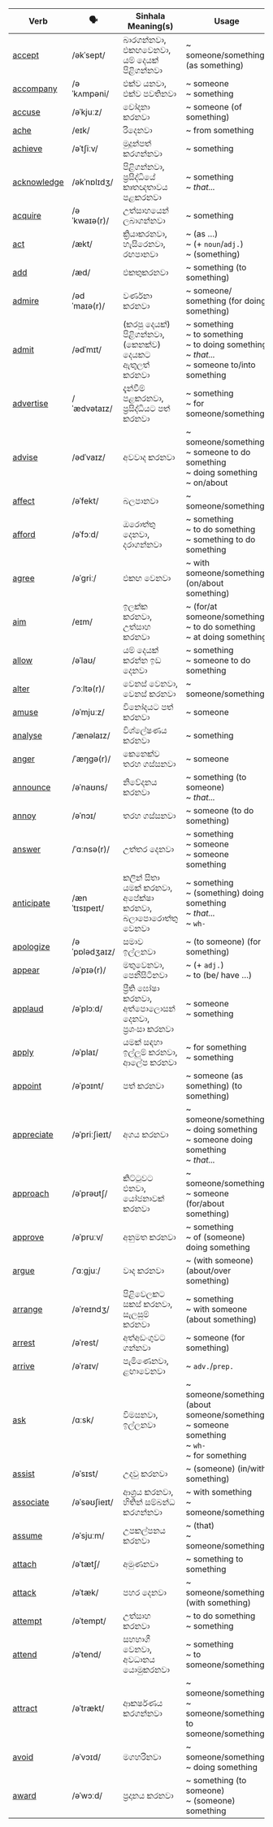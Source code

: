 | Verb        | 🗣️             | Sinhala Meaning(s)                        | Usage                                               |
| ----------- | ------------- | ----------------------------------------- | --------------------------------------------------------------- |
| <a href="/essential-verbs/a/examples#accept">accept</a>      | /əkˈsept/     | බාරගන්නවා,<br/>එකඟවෙනවා,<br/>යම් දෙයක් පිළිගන්නවා   | ~ someone/something (as something)                                               |
| <a href="/essential-verbs/a/examples#accompany">accompany</a>   | /əˈkʌmpəni/   | එක්ව යනවා,<br/>එක්ව පවතිනවා                     | ~ someone<br/>~ something                                                     |
| <a href="/essential-verbs/a/examples#accuse">accuse</a>      | /əˈkjuːz/     | චෝදනා කරනවා                                  | ~ someone (of something)                                                   |
| <a href="/essential-verbs/a/examples#ache">ache</a>        | /eɪk/         | රිදෙනවා                                      | ~ from something                                                      |
| <a href="/essential-verbs/a/examples#achieve">achieve</a>     | /əˈtʃiːv/     | මුදුන්පත් කරගන්නවා                              | ~ something                                                           |
| <a href="/essential-verbs/a/examples#acknowledge">acknowledge</a> | /əkˈnɒlɪdʒ/   | පිළිගන්නවා,<br/>ප්‍රසිද්ධියේ කෘතඥතාවය පළකරනවා              | ~ something<br/>~ *that...*                                                   |
| <a href="/essential-verbs/a/examples#acquire">acquire</a>     | /əˈkwaɪə(r)/  | උත්සාහයෙන් ලබාගන්නවා                             | ~ something                                                           |
| <a href="/essential-verbs/a/examples#act">act</a>         | /ækt/         | ක්‍රියාකරනවා,<br/>හැසිරෙනවා,<br/>රඟපානවා                     | ~ (as …)<br/>~ (+ `noun`/`adj.`)<br/>~ (something)                               |
| <a href="/essential-verbs/a/examples#add">add</a>         | /æd/          | එකතුකරනවා                                   | ~ something (to something)                                                  |
| <a href="/essential-verbs/a/examples#admire">admire</a>      | /ədˈmaɪə(r)/  | වර්ණනා කරනවා                                 | ~ someone/ something (for doing something)                                       |
| <a href="/essential-verbs/a/examples#admit">admit</a>       | /ədˈmɪt/      | (කරපු දෙයක්) පිළිගන්නවා,<br/>(කෙනක්ව) දෙයකට ඇතුලත් කරනවා   | ~ something<br/>~ to something<br/>~ to doing something<br/>~ *that...*<br/>~ someone to/into something |
| <a href="/essential-verbs/a/examples#advertise">advertise</a>   | /ˈædvətaɪz/   | දැන්වීම් පළකරනවා,<br/>ප්‍රසිද්ධියට පත් කරනවා              | ~ something<br/>~ for someone/something                                             |
| <a href="/essential-verbs/a/examples#advise">advise</a>      | /ədˈvaɪz/     | අවවාද කරනවා                                 | ~ someone/something<br/>~ someone to do something<br/>~ doing something<br/>~ on/about         |
| <a href="/essential-verbs/a/examples#affect">affect</a>      | /əˈfekt/      | බලපානවා                                     | ~ someone/something                                                        |
| <a href="/essential-verbs/a/examples#afford">afford</a>      | /əˈfɔːd/      | ඔරොත්තු දෙනවා,<br/>දරාගන්නවා                          | ~ something<br/>~ to do something<br/>~ something to do something                          |
| <a href="/essential-verbs/a/examples#agree">agree</a>       | /əˈɡriː/      | එකඟ වෙනවා                                   | ~ with someone/something (on/about something)                                    |
| <a href="/essential-verbs/a/examples#aim">aim</a>         | /eɪm/         | ඉලක්ක කරනවා,<br/>උත්සාහ කරනවා                      | ~ (for/at someone/something)<br/>~ to do something<br/>~ at doing something                  |
| <a href="/essential-verbs/a/examples#allow">allow</a>       | /əˈlaʊ/       | යම් දෙයක් කරන්න ඉඩ දෙනවා                        | ~ something<br/>~ someone to do something                                           |
| <a href="/essential-verbs/a/examples#alter">alter</a>       | /ˈɔːltə(r)/   | වෙනස් වෙනවා,<br/>වෙනස් කරනවා                         | ~ someone/something                                                        |
| <a href="/essential-verbs/a/examples#amuse">amuse</a>       | /əˈmjuːz/     | විනෝදයට පත් කරනවා                             | ~ someone                                                            |
| <a href="/essential-verbs/a/examples#analyse">analyse</a>     | /ˈænəlaɪz/    | විශ්ලේෂණය කරනවා                               | ~ something                                                           |
| <a href="/essential-verbs/a/examples#anger">anger</a>       | /ˈæŋɡə(r)/    | කෙනෙක්ව තරහ ගස්සනවා                            | ~ someone                                                            |
| <a href="/essential-verbs/a/examples#announce">announce</a>    | /əˈnaʊns/     | නිවේදනය කරනවා                                | ~ something (to someone)<br/>~ *that...*                                           |
| <a href="/essential-verbs/a/examples#annoy">annoy</a>       | /əˈnɔɪ/       | තරහ ගස්සනවා                                 | ~ someone (to do something)                                                |
| <a href="/essential-verbs/a/examples#answer">answer</a>      | /ˈɑːnsə(r)/   | උත්තර දෙනවා                                  | ~ something<br/>~ someone<br/>~ someone something                                           |
| <a href="/essential-verbs/a/examples#anticipate">anticipate</a>  | /ænˈtɪsɪpeɪt/ | කලින් සිතා යමක් කරනවා,<br/>අපේක්ෂා කරනවා,<br/>බලාපොරොත්තු වෙනවා | ~ something<br/>~ (something) doing something<br/>~ *that...*<br/>~ `wh-`                      |
| <a href="/essential-verbs/a/examples#apologize">apologize</a>   | /əˈpɒlədʒaɪz/ | සමාව ඉල්ලනවා                                 | ~ (to someone) (for something)                                             |
| <a href="/essential-verbs/a/examples#appear">appear</a>      | /əˈpɪə(r)/    | මතුවෙනවා,<br/>පෙනීසිටිනවා                             | ~ (+ `adj.`)<br/>~ to (be/ have …)                                  |
| <a href="/essential-verbs/a/examples#applaud">applaud</a>     | /əˈplɔːd/     | ප්‍රීති ඝෝෂා කරනවා,<br/>අත්පොලොසන් දෙනවා,<br/>ප්‍රශංසා කරනවා     | ~ someone<br/>~ something                                                     |
| <a href="/essential-verbs/a/examples#apply">apply</a>       | /əˈplaɪ/      | යමක් සඳහා ඉල්ලුම් කරනවා,<br/>ආලේප කරනවා            | ~ for something<br/>~ something                                                |
| <a href="/essential-verbs/a/examples#appoint">appoint</a>     | /əˈpɔɪnt/     | පත් කරනවා                                   | ~ someone (as something) (to something)                                          |
| <a href="/essential-verbs/a/examples#appreciate">appreciate</a>  | /əˈpriːʃieɪt/ | අගය කරනවා                                  | ~ someone/something<br/>~ doing something<br/>~ someone doing something<br/>~ *that...*                |
| <a href="/essential-verbs/a/examples#approach">approach</a>    | /əˈprəʊtʃ/    | කිට්ටුවට එනවා,<br/>යෝජනාවක් කරනවා                     | ~ someone/something<br/>~ someone (for/about something)                               |
| <a href="/essential-verbs/a/examples#approve">approve</a>     | /əˈpruːv/     | අනුමත කරනවා                                 | ~ something<br/>~ of (someone) doing something                                   |
| <a href="/essential-verbs/a/examples#argue">argue</a>       | /ˈɑːɡjuː/     | වාද කරනවා                                   | ~ (with someone) (about/over something)                                    |
| <a href="/essential-verbs/a/examples#arrange">arrange</a>     | /əˈreɪndʒ/    | පිළිවෙලකට සකස් කරනවා,<br/>සැලසුම් කරනවා                | ~ something<br/>~ with someone (about something)                                 |
| <a href="/essential-verbs/a/examples#arrest">arrest</a>      | /əˈrest/      | අත්අඩංගුවට ගන්නවා                              | ~ someone (for something)                                                  |
| <a href="/essential-verbs/a/examples#arrive">arrive</a>      | /əˈraɪv/      | පැමිණෙනවා,<br/>ළඟාවෙනවා                              | ~ `adv.`/`prep.`                                                    |
| <a href="/essential-verbs/a/examples#ask">ask</a>         | /ɑːsk/        | විමසනවා,<br/>ඉල්ලනවා                              | ~ someone/something (about someone/something)<br/>~ someone something<br/>~ `wh-`<br/>~ for something       |
| <a href="/essential-verbs/a/examples#assist">assist</a>      | /əˈsɪst/      | උදවු කරනවා                                  | ~ (someone) (in/with something)                                            |
| <a href="/essential-verbs/a/examples#associate">associate</a>   | /əˈsəʊʃieɪt/  | ආශ්‍රය කරනවා,<br/>හිතින් සම්බන්ධ කරගන්නවා               | ~ with something<br/>~ someone/something                                            |
| <a href="/essential-verbs/a/examples#assume">assume</a>      | /əˈsjuːm/     | උපකල්පනය කරනවා                              | ~ (that)<br/>~ someone/something                                              |
| <a href="/essential-verbs/a/examples#attach">attach</a>      | /əˈtætʃ/      | අමුණනවා                                     | ~ something to something                                                    |
| <a href="/essential-verbs/a/examples#attack">attack</a>      | /əˈtæk/       | පහර දෙනවා                                   | ~ someone/something (with something)                                             |
| <a href="/essential-verbs/a/examples#attempt">attempt</a>     | /əˈtempt/     | උත්සාහ කරනවා                                 | ~ to do something<br/>~ something                                              |
| <a href="/essential-verbs/a/examples#attend">attend</a>      | /əˈtend/      | සහභාගී වෙනවා,<br/>අවධානය යොමුකරනවා                    | ~ something<br/>~ to someone/something                                              |
| <a href="/essential-verbs/a/examples#attract">attract</a>     | /əˈtrækt/     | ආකර්ෂණය කරගන්නවා                             | ~ someone/something<br/>~ someone/something to someone/something                                 |
| <a href="/essential-verbs/a/examples#avoid">avoid</a>       | /əˈvɔɪd/      | මගහරිනවා                                    | ~ someone/something<br/>~ doing something                                        |
| <a href="/essential-verbs/a/examples#award">award</a>       | /əˈwɔːd/      | ප්‍රදානය කරනවා                                | ~ something (to someone)<br/>~ (someone) something                                       |